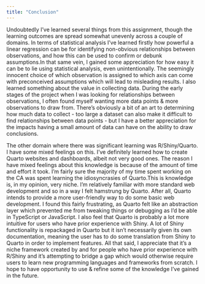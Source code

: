 ```yaml
---
title: "Conclusion"
---
```


Undoubtedly I've learned several things from this assignment, though the learning outcomes
are spread somewhat unevenly across a couple of domains. In terms of statistical
analysis I've learned firstly how powerful a linear regression can be for 
identifying non-obvious relationships between observations, and how this can be 
used to confirm or debunk assumptions.In that same vein, I gained some 
appreciation for how easy it can be to lie using statistical analysis, even
unintentionally. The seemingly innocent choice of which observation is assigned
to which axis can come with preconceived assumptions which will lead to 
misleading results. I also learned something about the value in collecting data.
During the early stages of the project when I was looking for relationships
between observations, I often found myself wanting more data points & more 
observations to draw from. There's obviously a bit of an art to determining how
much data to collect - too large a dataset can also make it difficult to
find relationships between data points - but I have a better appreciation for 
the impacts having a small amount of data can have on the ability to draw 
conclusions.

The other domain where there was significant learning was R/Shiny/Quarto. I have
some mixed feelings on this. I've definitely learned how to create Quarto
websites and dashboards, albeit not very good ones. The reason I have mixed 
feelings about this knowledge is because of the amount of time and effort it took.
I'm fairly sure the majority of my time spent working on the CA was spent learning
the idiosyncrasies of Quarto.This is knowledge is, in my opinion, very niche.
I'm relatively familiar with more standard web development and so in a way I 
felt hamstrung by Quarto. After all, Quarto intends to provide a more user-friendly
way to do some basic web development. I found this fairly frustrating, as Quarto
felt like an abstraction layer which prevented me from tweaking things or
debugging as I'd be able in TypeScript or JavaScript. I also feel that Quarto is
probably a lot more intuitive for users who have prior experience with Shiny.
A lot of Shiny functionality is repackaged in Quarto but it isn't necessarily
given its own documentation, meaning the user has to do some translation from 
Shiny to Quarto in order to implement features. All that said, I appreciate that
it's a niche framework created by and for people who have prior experience with 
R/Shiny and it's attempting to bridge a gap which would otherwise require users
to learn new programming languages and frameworks from scratch. I hope to have
opportunity to use & refine some of the knowledge I've gained in the future.